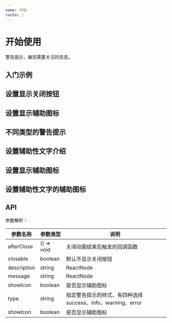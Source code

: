 ```yaml
---
name: 开始
route: /
---
```



# 开始使用

警告提示，展现需要关注的信息。

## 入门示例

<Alert message="提示信息"  showIcon />

## 设置显示关闭按钮

<Alert message="提示信息" closable  />

## 设置显示辅助图标

<Alert message="提示信息" showIcon  />

## 不同类型的警告提示

<Alert message="提示信息" closable showIcon type="info" />

<Alert message="提示信息" closable showIcon type="success" />

<Alert message="提示信息" closable showIcon type="warning" />

<Alert message="提示信息" closable showIcon type="error" />

## 设置辅助性文字介绍

<Alert message="提示信息"  description="辅助性文字介绍" closable />

## 设置显示辅助图标

<Alert message="提示信息"  description="辅助性文字介绍" showIcon type="info"/>

## 设置辅助性文字的辅助图标

<Alert message="提示信息"  description="辅助性文字介绍" closable showIcon type="info"/>

<Alert message="提示信息"  description="辅助性文字介绍" closable showIcon type="success"/>

<Alert message="提示信息"  description="辅助性文字介绍" closable showIcon type="warning"/>

<Alert message="提示信息"  description="辅助性文字介绍" closable showIcon type="error"/>

## API

参数解析：

| 参数名称 | 参数类型                             | 说明                                                                                                                                     |
| -------- | ------------------------------------ | ---------------------------------------------------------------------------------------------------------------------------------------- |
| afterClose  | () => void                      | 关闭动画结束后触发的回调函数                                                                                                                              |
| closable   | boolean | 默认不显示关闭按钮 |
| description   | string|ReactNode | 警告提示的辅助性文字介绍 |
| message   | string|ReactNode | 警告提示内容 |
| showIcon   | boolean | 是否显示辅助图标 |
| type   | string | 指定警告提示的样式，有四种选择 success、info、warning、error |
| showIcon   | boolean | 是否显示辅助图标 |

